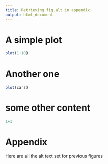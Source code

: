 ```yaml
---
title: Retrieving fig.alt in appendix
output: html_document
---
```


# A simple plot

```r
plot(1:10)
```

# Another one

```r
plot(cars)
```
# some other content

```r
1+1
```

# Appendix

Here are all the alt text set for previous figures


